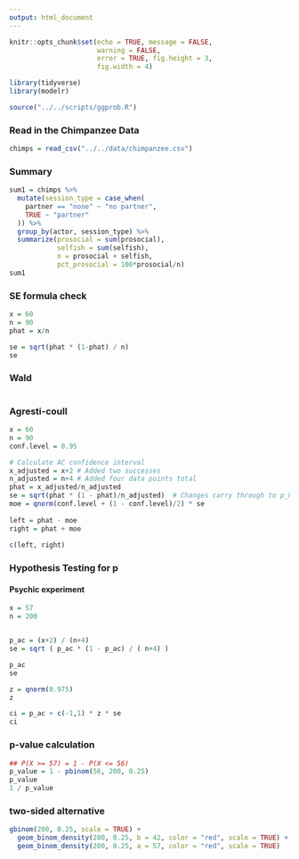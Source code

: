```yaml
---
output: html_document
---
```


```r
knitr::opts_chunk$set(echo = TRUE, message = FALSE,
                      warning = FALSE,
                      error = TRUE, fig.height = 3,
                      fig.width = 4)

library(tidyverse)
library(modelr)

source("../../scripts/ggprob.R")
```

### Read in the Chimpanzee Data

```r
chimps = read_csv("../../data/chimpanzee.csv")
```

### Summary

```r
sum1 = chimps %>% 
  mutate(session_type = case_when(
    partner == "none" ~ "no partner",
    TRUE ~ "partner"
  )) %>% 
  group_by(actor, session_type) %>% 
  summarize(prosocial = sum(prosocial),
            selfish = sum(selfish),
            n = prosocial + selfish,
            pct_prosocial = 100*prosocial/n)
sum1
```

### SE formula check

```r
x = 60
n = 90
phat = x/n

se = sqrt(phat * (1-phat) / n)
se
```

### Wald

```r

```


### Agresti-coull

```r
x = 60
n = 90
conf.level = 0.95

# Calculate AC confidence interval
x_adjusted = x+2 # Added two successes
n_adjusted = n+4 # Added four data points total
phat = x_adjusted/n_adjusted
se = sqrt(phat * (1 - phat)/n_adjusted)  # Changes carry through to p_hat and n_adjusted
moe = qnorm(conf.level + (1 - conf.level)/2) * se
  
left = phat - moe
right = phat + moe
  
c(left, right)
```

### Hypothesis Testing for p

#### Psychic experiment

```r
x = 57
n = 200


p_ac = (x+2) / (n+4)
se = sqrt ( p_ac * (1 - p_ac) / ( n+4) )

p_ac
se

z = qnorm(0.975)
z

ci = p_ac + c(-1,1) * z * se
ci
```

### p-value calculation

```r
## P(X >= 57) = 1 - P(X <= 56)
p_value = 1 - pbinom(56, 200, 0.25)
p_value
1 / p_value
```

### two-sided alternative

```r
gbinom(200, 0.25, scale = TRUE) +
  geom_binom_density(200, 0.25, b = 42, color = "red", scale = TRUE) +
  geom_binom_density(200, 0.25, a = 57, color = "red", scale = TRUE)
```

